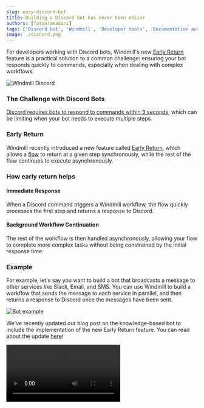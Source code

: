 ```yaml
---
slug: easy-discord-bot
title: Building a Discord bot has never been easier
authors: [fatonramadani]
tags: ['Discord bot', 'Windmill', 'Developer tools', 'Documentation automation']
image: ./discord.png
---
```



For developers working with Discord bots, Windmill's new [Early Return](/docs/flows/early_return) feature is a practical solution to a common challenge: ensuring your bot responds quickly to commands, especially when dealing with complex workflows.

![Windmill Discord](./discord.png 'Windmill Discord')

### The Challenge with Discord Bots

[Discord requires bots to respond to commands within 3 seconds](https://discordjs.guide/message-components/interactions.html#responding-to-component-interactions), which can be limiting when your bot needs to execute multiple steps.

### Early Return

Windmill recently introduced a new feature called [Early Return](/docs/flows/early_return), which allows a [flow](/docs/flows/flow_editor) to return at a given step synchronously, while the rest of the flow continues to execute asynchronously.

<DocCard
	title="Early Return"
	description="Learn how to use Early Return to build a Discord bot."
	href="/docs/flows/early_return"
/>

### How early return helps

#### Immediate Response

When a Discord command triggers a Windmill workflow, the flow quickly processes the first step and returns a response to Discord.

#### Background Workflow Continuation

The rest of the workflow is then handled asynchronously, allowing your flow to complete more complex tasks without being constrained by the initial response time.

### Example

For example, let's say you want to build a bot that broadcasts a message to other services like Slack, Email, and SMS. You can use Windmill to build a workflow that sends the message to each service in parallel, and then returns a response to Discord once the messages have been sent.

![Bot example](./bot-example.png.webp)

We've recently updated our blog post on the knowledge-based bot to include the implementation of the new Early Return feature. You can read about the update [here](/blog/knowledge-base-discord-bot)!

<video
	className="border-2 rounded-xl object-cover w-full h-full dark:border-gray-800"
	controls
	id="main-video"
	src="/videos/discord-bot-early-return.mp4"
/>

